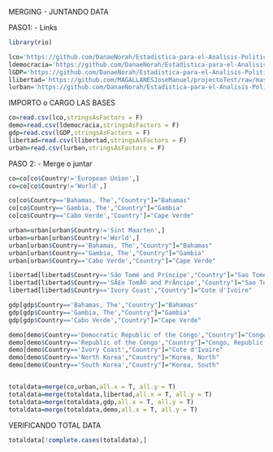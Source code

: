 
MERGING - JUNTANDO DATA

PASO1:
- Links
```r
library(rio)

lco='https://github.com/DanaeNorah/Estadistica-para-el-Analisis-Politico-2-/raw/master/co.csv'
ldemocracia='https://github.com/DanaeNorah/Estadistica-para-el-Analisis-Politico-2-/raw/master/democracia.csv'
lGDP='https://github.com/DanaeNorah/Estadistica-para-el-Analisis-Politico-2-/raw/master/GDP.csv'
llibertad='https://github.com/MAGALLANESJoseManuel/projectoTest/raw/master/free.csv'
lurban='https://github.com/DanaeNorah/Estadistica-para-el-Analisis-Politico-2-/raw/master/urban.csv'

```
IMPORTO o CARGO LAS BASES
```r
co=read.csv(lco,stringsAsFactors = F)
demo=read.csv(ldemocracia,stringsAsFactors = F)
gdp=read.csv(lGDP,stringsAsFactors = F)
libertad=read.csv(llibertad,stringsAsFactors = F)
urban=read.csv(lurban,stringsAsFactors = F)
```
PASO 2:
- Merge o juntar
```r
co=co[co$Country!='European Union',]
co=co[co$Country!='World',]

co[co$Country=='Bahamas, The',"Country"]="Bahamas"
co[co$Country=='Gambia, The',"Country"]="Gambia"
co[co$Country=='Cabo Verde',"Country"]="Cape Verde"

urban=urban[urban$Country!='Sint Maarten',]
urban=urban[urban$Country!='World',]
urban[urban$Country=='Bahamas, The',"Country"]="Bahamas"
urban[urban$Country=='Gambia, The',"Country"]="Gambia"
urban[urban$Country=='Cabo Verde',"Country"]="Cape Verde"

libertad[libertad$Country=='São Tomé and Príncipe',"Country"]="Sao Tome and Principe"
libertad[libertad$Country=='SÃ£o TomÃ© and PrÃncipe',"Country"]="Sao Tome and Principe"
libertad[libertad$Country=='Ivory Coast',"Country"]="Cote d'Ivoire"

gdp[gdp$Country=='Bahamas, The',"Country"]="Bahamas"
gdp[gdp$Country=='Gambia, The',"Country"]="Gambia"
gdp[gdp$Country=='Cabo Verde',"Country"]="Cape Verde"

demo[demo$Country=='Democratic Republic of the Congo',"Country"]="Congo, Democratic Republic of the"
demo[demo$Country=='Republic of the Congo',"Country"]="Congo, Republic of the"
demo[demo$Country=='Ivory Coast',"Country"]="Cote d'Ivoire"
demo[demo$Country=='North Korea',"Country"]="Korea, North"
demo[demo$Country=='South Korea',"Country"]="Korea, South"


totaldata=merge(co,urban,all.x = T, all.y = T)
totaldata=merge(totaldata,libertad,all.x = T, all.y = T)
totaldata=merge(totaldata,gdp,all.x = T, all.y = T)
totaldata=merge(totaldata,demo,all.x = T, all.y = T)

```
VERIFICANDO TOTAL DATA
```r
totaldata[!complete.cases(totaldata),]
```





